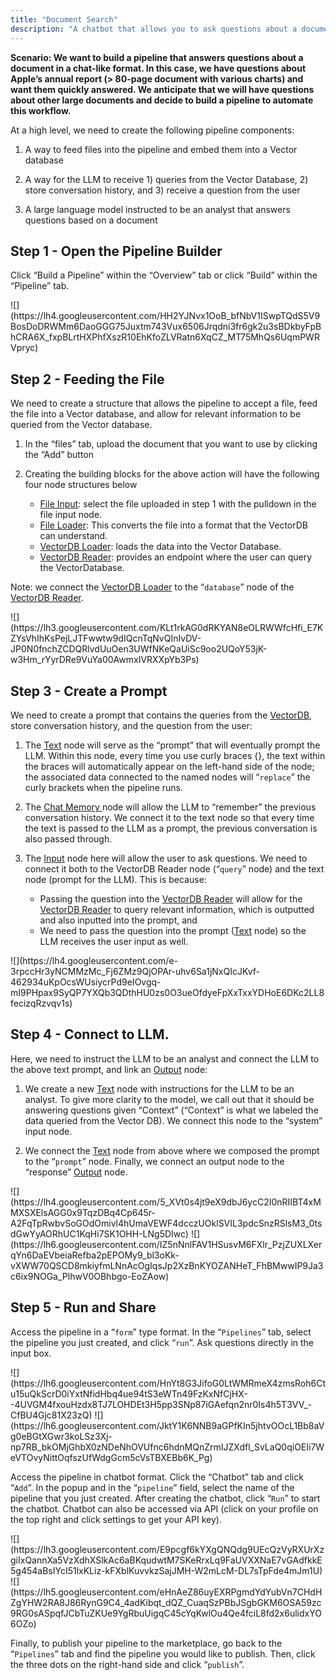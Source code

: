 ```yaml
---
title: "Document Search"
description: "A chatbot that allows you to ask questions about a document"
---
```


**Scenario: We want to build a pipeline that answers questions about a document in a chat-like format. In this case, we have questions about Apple’s annual report (> 80-page document with various charts) and want them quickly answered. We anticipate that we will have questions about other large documents and decide to build a pipeline to automate this workflow.**

At a high level, we need to create the following pipeline components:

1. A way to feed files into the pipeline and embed them into a Vector database

2. A way for the LLM to receive 1) queries from the Vector Database, 2) store conversation history, and 3) receive a question from the user

3. A large language model instructed to be an analyst that answers questions based on a document

## Step 1 - Open the Pipeline Builder

Click “Build a Pipeline” within the “Overview” tab or click “Build” within the “Pipeline” tab. 

<Frame>![](https://lh4.googleusercontent.com/HH2YJNvx1OoB_bfNbV1ISwpTQdS5V9BosDoDRWMm6DaoGGG75Juxtm743Vux6506Jrqdni3fr6gk2u3sBDkbyFpBhCRA6X_fxpBLrtHXPhfXszR10EhKfoZLVRatn6XqCZ_MT75MhQs6UqmPWRVpryc)</Frame>

## Step 2 - Feeding the File

We need to create a structure that allows the pipeline to accept a file, feed the file into a Vector database, and allow for relevant information to be queried from the Vector database.

1. In the “files” tab, upload the document that you want to use by clicking the “Add” button

2. Creating the building blocks for the above action will have the following four node structures below  
   * [File Input](/vectorshift/platform/pipelines/file): select the file uploaded in step 1 with the pulldown in the file input node.   
   * [File Loader](/vectorshift/platform/pipelines/file#file-node): This converts the file into a format that the VectorDB can understand.  
   * [VectorDB Loader](/vectorshift/platform/pipelines/vector-db#vectordb-loader): loads the data into the Vector Database.  
   * [VectorDB Reader](/vectorshift/platform/pipelines/vector-db#vectordb-reader): provides an endpoint where the user can query the VectorDatabase.

Note: we connect the [VectorDB Loader](/vectorshift/platform/pipelines/vector-db#vectordb-loader) to the “`database`” node of the [VectorDB Reader](/vectorshift/platform/pipelines/vector-db#vectordb-reader).

<Frame>![](https://lh3.googleusercontent.com/KLt1rkAG0dRKYAN8eOLRWWfcHfi_E7KZYsVhIhKsPejLJTFwwtw9dIQcnTqNvQInIvDV-JP0N0fnchZCDQRlvdUuOen3UWfNKeQaUiSc9oo2UQoY53jK-w3Hm_rYyrDRe9VuYa00AwmxIVRXXpYb3Ps)</Frame>

## Step 3 - Create a Prompt

We need to create a prompt that contains the queries from the [VectorDB](/vectorshift/platform/pipelines/vector-db), store conversation history, and the question from the user:

1. The [Text](/vectorshift/platform/pipelines/text) node will serve as the “prompt” that will eventually prompt the LLM. Within this node, every time you use curly braces {}, the text within the braces will automatically appear on the left-hand side of the node; the associated data connected to the named nodes will “`replace`” the curly brackets when the pipeline runs.

2. The [Chat Memory ](/vectorshift/platform/pipelines/chat#chat-memory)node will allow the LLM to “remember” the previous conversation history. We connect it to the text node so that every time the text is passed to the LLM as a prompt, the previous conversation is also passed through.

3. The [Input](/vectorshift/platform/pipelines/inputs-outputs#input-nodes) node here will allow the user to ask questions. We need to connect it both to the VectorDB Reader node (“`query`” node) and the text node (prompt for the LLM). This is because:  
   * Passing the question into the [VectorDB Reader](/vectorshift/platform/pipelines/vector-db#vectordb-reader) will allow for the [VectorDB Reader](/vectorshift/platform/pipelines/vector-db#vectordb-reader) to query relevant information, which is outputted and also inputted into the prompt, and  
   * We need to pass the question into the prompt ([Text](/vectorshift/platform/pipelines/text) node) so the LLM receives the user input as well.

<Frame>![](https://lh4.googleusercontent.com/e-3rpccHr3yNCMMzMc_Fj6ZMz9QjOPAr-uhv6Sa1jNxQIcJKvf-462934uKpOcsWUsiycrPd9eIOvgq-mI9PHpax9SyQP7YXQb3QDthHU0zs0O3ueOfdyeFpXxTxxYDHoE6DKc2LL8fecizqRzvqv1s)</Frame>


## **Step 4 - Connect to LLM.** 

Here, we need to instruct the LLM to be an analyst and connect the LLM to the above text prompt, and link an [Output](/vectorshift/platform/pipelines/inputs-outputs#output-nodes) node:

1. We create a new [Text](/vectorshift/platform/pipelines/text) node with instructions for the LLM to be an analyst. To give more clarity to the model, we call out that it should be answering questions given “Context” (“Context” is what we labeled the data queried from the Vector DB). We connect this node to the “system” input node.

2. We connect the [Text](/vectorshift/platform/pipelines/text) node from above where we composed the prompt to the “`prompt`” node. Finally, we connect an output node to the “response” [Output](/vectorshift/platform/pipelines/inputs-outputs#output-nodes) node.

<Frame>![](https://lh4.googleusercontent.com/5_XVt0s4jt9eX9dbJ6ycC2I0nRIIBT4xMMXSXElsAGG0x9TqzDBq4Cp645r-A2FqTpRwbvSoGOdOmivl4hUmaVEWF4dcczUOklSVIL3pdcSnzRSlsM3_0tsdGwYyAORhUC1KqHi7SK1OHH-LNg5DIwc)</Frame>


<Frame>![](https://lh6.googleusercontent.com/IZ5nNnlFAV1HSusvM6FXlr_PzjZUXLXerqYn6DaEVbeiaRefba2pEPOMy9_bl3oKk-vXWW70QSCD8mkiyfmLNnAcOgIqsJp2XzBnKYOZANHeT_FhBMwwIP9Ja3c6ix9NOGa_PlhwV0OBhbgo-EoZAow)</Frame>

## Step 5 - Run and Share

Access the pipeline in a “`form`” type format. In the “`Pipelines`” tab, select the pipeline you just created, and click “`run`”. Ask questions directly in the input box.

<Frame>![](https://lh6.googleusercontent.com/HnYt8G3JifoG0LtWMRmeX4zmsRoh6Ctu15uQkScrD0iYxtNfidHbq4ue94tS3eWTn49FzKxNfCjHX--4UVGM4fxouHzdx8TJ7LOHDEt3H5pp3SNp87iGAefqn2nr0Is4h5T3VV_-CfBU4Gjc81X23zQ)</Frame>


<Frame>![](https://lh6.googleusercontent.com/JktY1K6NNB9aGPfKIn5jhtvOOcL1Bb8aVg0eBGtXGwr3koLSz3Xj-np7RB_bkOMjGhbX0zNDeNhOVUfnc6hdnMQnZrmIJZXdfl_SvLaQ0qiOEIi7WeVTOvyNittOqfszUfWdgGcm5cVsTBXEBb6K_Pg)</Frame>


Access the pipeline in chatbot format. Click the “Chatbot” tab and click “`Add`”. In the popup and in the “`pipeline`” field, select the name of the pipeline that you just created. After creating the chatbot, click “`Run`” to start the chatbot. Chatbot can also be accessed via API (click on your profile on the top right and click settings to get your API key).

<Frame>![](https://lh3.googleusercontent.com/E9pcgf6kYXgQNQdg9UEcQzVyRXUrXzgiIxQannXa5VzXdhXSlkAc6aBKqudwtM7SKeRrxLq9FaUVXXNaE7vGAdfkkE5g454aBsIYcI51lxKLiz-kFXblKuvvkzSajJMH-W2mLcM-DL7sTpFde4mJm1U)</Frame>


<Frame>![](https://lh5.googleusercontent.com/eHnAeZ86uyEXRPgmdYdYubVn7CHdHZgYHW2RA8J86RynG9C4_4adKibqt_dQZ_CuaqSzPBbJSgbGKM6OSA59zc9RG0sASpqfJCbTuZKUe9YgRbuUigqC45cYqKwlOu4Qe4fciL8fd2x6ulidxYO6OZo)</Frame>


Finally, to publish your pipeline to the marketplace, go back to the “`Pipelines`” tab and find the pipeline you would like to publish. Then, click the three dots on the right-hand side and click “`publish`”.